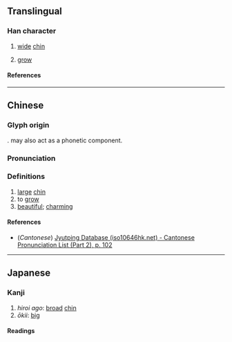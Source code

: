 {{character info}}
==Translingual==

===Han character===
{{Han char|rn=49|rad=己|as=06|sn=9|four=|canj=SLRU|ids=⿰𦣞巳(GT),⿰𦣝巳(JK)}}

# {{lb|mul|archaic}} [[wide]] [[chin]]
# [[grow]]

====References====
{{Han ref|kx=0327.100|dkj=08757|dj=0631.160|hdz=20986.080|uh=5DF8}}

----

==Chinese==
{{zh-forms}}

===Glyph origin===
{{Han etym}}
{{Han compound|𦣞|巳|c1=s|c2=p|t1=chin|ls=psc}}. {{och-l|𦣞}} may also act as a phonetic component.

===Pronunciation===
{{zh-pron
|m=yí
|c=ji4
|mc=y
|oc=y
|ma=
|cat=v,adj
}}

===Definitions===
{{zh-hanzi}}

# [[large]] [[chin]]
# to [[grow]]
# [[beautiful]]; [[charming]]

====References====
* (''Cantonese'') [http://www.iso10646hk.net/jp/document/download.jsp Jyutping Database (iso10646hk.net) - Cantonese Pronunciation List (Part 2), p. 102]

----

==Japanese==

===Kanji===
{{ja-kanji|grade=uc|rs=己06}}

# ''hiroi ago'': [[broad]] [[chin]] {{lb|ja|archaic}}
# ''ōkii'': [[big]]

====Readings====
{{ja-readings
|on=[[い]] (i), [[き]] (ki)
|kun=[[ひろいあご]] (hiroi ago), [[おおきい]] (ōkii)
|nanori=ひろし
}}